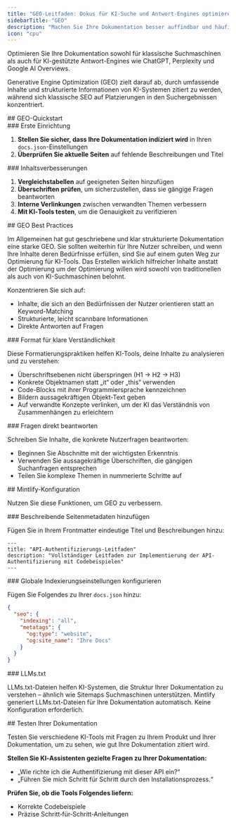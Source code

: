```yaml
---
title: "GEO-Leitfaden: Dokus für KI-Suche und Antwort-Engines optimieren"
sidebarTitle: "GEO"
description: "Machen Sie Ihre Dokumentation besser auffindbar und häufiger von KI-Tools zitiert"
icon: "cpu"
---
```


Optimieren Sie Ihre Dokumentation sowohl für klassische Suchmaschinen als auch für KI-gestützte Antwort-Engines wie ChatGPT, Perplexity und Google AI Overviews.

Generative Engine Optimization (GEO) zielt darauf ab, durch umfassende Inhalte und strukturierte Informationen von KI-Systemen zitiert zu werden, während sich klassische SEO auf Platzierungen in den Suchergebnissen konzentriert.

<div id="geo-quickstart">
  ## GEO-Quickstart
</div>

<div id="initial-setup">
  ### Erste Einrichtung
</div>

1. **Stellen Sie sicher, dass Ihre Dokumentation indiziert wird** in Ihren `docs.json`-Einstellungen
2. **Überprüfen Sie aktuelle Seiten** auf fehlende Beschreibungen und Titel

<div id="content-improvements">
  ### Inhaltsverbesserungen
</div>

1. **Vergleichstabellen** auf geeigneten Seiten hinzufügen
2. **Überschriften prüfen**, um sicherzustellen, dass sie gängige Fragen beantworten
3. **Interne Verlinkungen** zwischen verwandten Themen verbessern
4. **Mit KI‑Tools testen**, um die Genauigkeit zu verifizieren

<div id="geo-best-practices">
  ## GEO Best Practices
</div>

Im Allgemeinen hat gut geschriebene und klar strukturierte Dokumentation eine starke GEO. Sie sollten weiterhin für Ihre Nutzer schreiben, und wenn Ihre Inhalte deren Bedürfnisse erfüllen, sind Sie auf einem guten Weg zur Optimierung für KI-Tools. Das Erstellen wirklich hilfreicher Inhalte anstatt der Optimierung um der Optimierung willen wird sowohl von traditionellen als auch von KI-Suchmaschinen belohnt.

Konzentrieren Sie sich auf:

- Inhalte, die sich an den Bedürfnissen der Nutzer orientieren statt an Keyword-Matching
- Strukturierte, leicht scannbare Informationen
- Direkte Antworten auf Fragen

<div id="format-for-clarity">
  ### Format für klare Verständlichkeit
</div>

Diese Formatierungspraktiken helfen KI-Tools, deine Inhalte zu analysieren und zu verstehen:

- Überschriftsebenen nicht überspringen (H1 → H2 → H3)
- Konkrete Objektnamen statt „it“ oder „this“ verwenden
- Code-Blocks mit ihrer Programmiersprache kennzeichnen
- Bildern aussagekräftigen Objekt-Text geben
- Auf verwandte Konzepte verlinken, um der KI das Verständnis von Zusammenhängen zu erleichtern

<div id="answer-questions-directly">
  ### Fragen direkt beantworten
</div>

Schreiben Sie Inhalte, die konkrete Nutzerfragen beantworten:

- Beginnen Sie Abschnitte mit der wichtigsten Erkenntnis
- Verwenden Sie aussagekräftige Überschriften, die gängigen Suchanfragen entsprechen
- Teilen Sie komplexe Themen in nummerierte Schritte auf

<div id="mintlify-configuration">
  ## Mintlify-Konfiguration
</div>

Nutzen Sie diese Funktionen, um GEO zu verbessern.

<div id="add-descriptive-page-metadata">
  ### Beschreibende Seitenmetadaten hinzufügen
</div>

Fügen Sie in Ihrem Frontmatter eindeutige Titel und Beschreibungen hinzu:

```mdx
---
title: "API-Authentifizierungs-Leitfaden"
description: "Vollständiger Leitfaden zur Implementierung der API-Authentifizierung mit Codebeispielen"
---
```


<div id="configure-global-indexing-settings">
  ### Globale Indexierungseinstellungen konfigurieren
</div>

Fügen Sie Folgendes zu Ihrer `docs.json` hinzu:

```json
{
  "seo": {
    "indexing": "all",
    "metatags": {
      "og:type": "website",
      "og:site_name": "Ihre Docs"
    }
  }
}
```


<div id="llmstxt">
  ### LLMs.txt
</div>

LLMs.txt-Dateien helfen KI-Systemen, die Struktur Ihrer Dokumentation zu verstehen – ähnlich wie Sitemaps Suchmaschinen unterstützen. Mintlify generiert LLMs.txt-Dateien für Ihre Dokumentation automatisch. Keine Konfiguration erforderlich.

<div id="testing-your-documentation">
  ## Testen Ihrer Dokumentation
</div>

Testen Sie verschiedene KI-Tools mit Fragen zu Ihrem Produkt und Ihrer Dokumentation, um zu sehen, wie gut Ihre Dokumentation zitiert wird.

**Stellen Sie KI‑Assistenten gezielte Fragen zu Ihrer Dokumentation:**

- „Wie richte ich die Authentifizierung mit dieser API ein?“
- „Führen Sie mich Schritt für Schritt durch den Installationsprozess.“

**Prüfen Sie, ob die Tools Folgendes liefern:**

- Korrekte Codebeispiele
- Präzise Schritt‑für‑Schritt‑Anleitungen